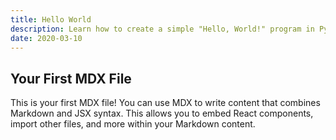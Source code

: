 ```yaml
---
title: Hello World
description: Learn how to create a simple "Hello, World!" program in Python.
date: 2020-03-10
---
```


## Your First MDX File

This is your first MDX file! You can use MDX to write content that combines Markdown and JSX syntax. This allows you to embed React components, import other files, and more within your Markdown content.
